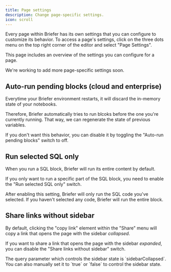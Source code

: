```yaml
---
title: Page settings
description: Change page-specific settings.
icon: scroll
---
```


Every page within Briefer has its own settings that you can configure to customize its behavior. To access a page's settings, click on the three dots menu on the top right corner of the editor and select "Page Settings".

This page includes an overview of the settings you can configure for a page.

<Info>We're working to add more page-specific settings soon.</Info>

## Auto-run pending blocks (cloud and enterprise)

Everytime your Briefer environment restarts, it will discard the in-memory state of your notebooks.

Therefore, Briefer automatically tries to run blcoks before the one you're currently running. That way, we can regenerate the state of previous variables.

If you don't want this behavior, you can disable it by toggling the "Auto-run pending blocks" switch to off.

## Run selected SQL only

When you run a SQL block, Briefer will run its entire content by default.

If you only want to run a specific part of the SQL block, you need to enable the "Run selected SQL only" switch.

After enabling this setting, Briefer will only run the SQL code you've selected. If you haven't selected any code, Briefer will run the entire block.

## Share links without sidebar

By default, clicking the "copy link" element within the "Share" menu will copy a link that opens the page with the sidebar _collapsed_.

If you want to share a link that opens the page with the sidebar _expanded_, you can disable the "Share links without sidebar" switch.

<Note>
  The query parameter which controls the sidebar state is `sidebarCollapsed`. You can also manually set it to `true` or `false` to control the sidebar state.
</Note>
